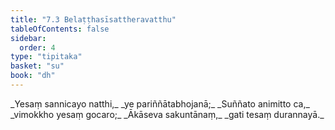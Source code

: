 ```yaml
---
title: "7.3 Belaṭṭhasīsattheravatthu"
tableOfContents: false
sidebar:
  order: 4
type: "tipitaka"
basket: "su"
book: "dh"
---
```



<DynamicBreadcrumb />

<Division number="92" book="dh">

<Paragraph number="99" type="verses" book="dh">
_Yesaṃ sannicayo natthi,_  
_ye pariññātabhojanā;_  
_Suññato animitto ca,_  
_vimokkho yesaṃ gocaro;_  
_Ākāseva sakuntānaṃ,_  
_gati tesaṃ durannayā._
</Paragraph>
</Division>
